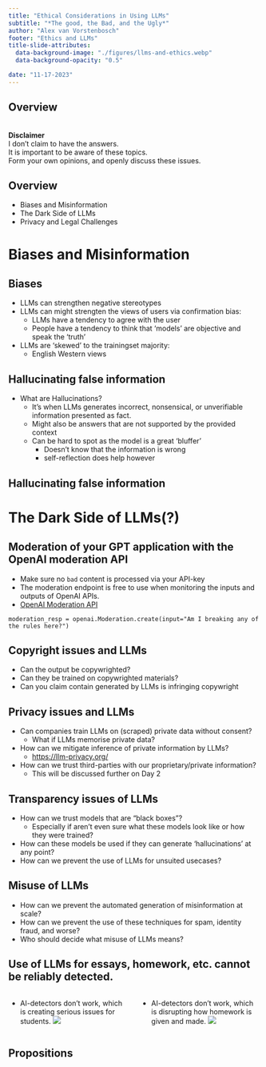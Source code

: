 ```yaml
---
title: "Ethical Considerations in Using LLMs"
subtitle: "*The good, the Bad, and the Ugly*"
author: "Alex van Vorstenbosch"
footer: "Ethics and LLMs"
title-slide-attributes:
  data-background-image: "./figures/llms-and-ethics.webp"
  data-background-opacity: "0.5"

date: "11-17-2023"
---
```


## Overview
\
__Disclaimer__\
I don't claim to have the answers.\
It is important to be aware of these topics.\
Form your own opinions, and openly discuss these issues.

## Overview
- <span class="highlighted-text">Biases and Misinformation</span>
- The Dark Side of LLMs
- Privacy and Legal Challenges

# Biases and Misinformation

## Biases
- LLMs can strengthen negative stereotypes
- LLMs can might strengten the views of users via confirmation bias:
  - LLMs have a tendency to agree with the user
  - People have a tendency to think that 'models' are objective and speak the 'truth'
- LLMs are 'skewed' to the trainingset majority:
  - English Western views 

## Hallucinating false information
- What are <span class="highlighted-text">Hallucinations</span>? 
  - It's when LLMs generates incorrect, nonsensical, or unverifiable information presented as fact.
  - Might also be answers that are not supported by the provided context
  - Can be hard to spot as the model is a great 'bluffer'
    - Doesn't know that the information is wrong
    - self-reflection does help however

## Hallucinating false information


# The Dark Side of LLMs(?)

## Moderation of your GPT application with the OpenAI moderation API
- Make sure no `bad` content is processed via your API-key
- The moderation endpoint is free to use when monitoring the inputs and outputs of OpenAI APIs. 
- [OpenAI Moderation API](https://platform.openai.com/docs/guides/moderation/overview)
```.python
moderation_resp = openai.Moderation.create(input="Am I breaking any of the rules here?")
``` 

## Copyright issues and LLMs
- Can the output be copywrighted?
- Can they be trained on copywrighted materials?
- Can you claim contain generated by LLMs is infringing copywright

## Privacy issues and LLMs
- Can companies train LLMs on (scraped) private data without consent?
  - What if LLMs memorise private data?
- How can we mitigate inference of private information by LLMs?
  - [https://llm-privacy.org/](https://llm-privacy.org/)
- How can we trust third-parties with our proprietary/private information?
  - This will be discussed further on Day 2

## Transparency issues of LLMs
- How can we trust models that are "black boxes"?
  - Especially if aren't even sure what these models look like or how they were trained?
- How can these models be used if they can generate 'hallucinations' at any point?
- How can we prevent the use of LLMs for unsuited usecases?

## Misuse of LLMs
- How can we prevent the automated generation of misinformation at scale?
- How can we prevent the use of these techniques for spam, identity fraud, and worse?
- Who should decide what misuse of LLMs means?

## Use of LLMs for essays, homework, etc. cannot be reliably detected.
::: {.columns}

::: {.column width="50%"}
- AI-detectors don't work, which is creating serious issues for students.
![](./figures/turnitinGPTconstitution.jpg)
:::

::: {.column width="50%"}
- AI-detectors don't work, which is disrupting how homework is given and made.
![](./figures/howtogetdetectedbyturnitin.webp)
:::

:::

## Propositions